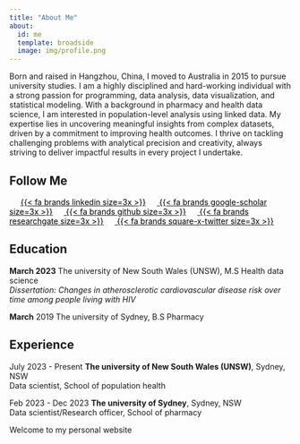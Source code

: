 ```yaml
---
title: "About Me"
about:
  id: me
  template: broadside
  image: img/profile.png
---
```


::: {#me}
Born and raised in Hangzhou, China, I moved to Australia in 2015 to pursue university studies. I am a highly disciplined and hard-working individual with a strong passion for programming, data analysis, data visualization, and statistical modeling. With a background in pharmacy and health data science, I am interested in population-level analysis using linked data. My expertise lies in uncovering meaningful insights from complex datasets, driven by a commitment to improving health outcomes. I thrive on tackling challenging problems with analytical precision and creativity, always striving to deliver impactful results in every project I undertake.

## Follow Me

<a href="https://github.com/WeisiChen1995/Weisi_CV/blob/main/cv-wc.pdf" target="_blank"> 
  <span class="fa fa-file-pdf" style="font-size: 2.8em;color:black; margin-right: 20px"></span> </a> 
<a href="https://www.linkedin.com/in/weisi-chen-000334239/" target="_blank"> [{{< fa brands linkedin size=3x >}}]{style="color:black; margin-right: 20px"} </a> <a href="https://scholar.google.com.au/citations?user=iCapTGoAAAAJ&hl=en/" target="_blank"> [{{< fa brands google-scholar size=3x >}}]{style="color:black; margin-right: 20px"} </a> 
<a href="https://github.com/WeisiChen1995" target="_blank"> [{{< fa brands github size=3x >}}]{style="color:black; margin-right: 20px"} </a> 
<a href="https://www.researchgate.net/profile/Weisi-Chen-3" target="_blank"> [{{< fa brands researchgate size=3x >}}]{style="color:black; margin-right: 20px"} </a>
<a href="https://x.com/ChenSophie16" target="_blank"> [{{< fa brands square-x-twitter size=3x >}}]{style="color:black"} </a> 


## Education

**March 2023** The university of New South Wales (UNSW), M.S Health data science <br> *Dissertation: Changes in atherosclerotic cardiovascular disease risk over time among people living with HIV*

**March** 2019 The university of Sydney, B.S Pharmacy

## Experience

July 2023 - Present **The university of New South Wales (UNSW)**, Sydney, NSW <br> Data scientist, School of population health

Feb 2023 - Dec 2023 **The university of Sydney**, Sydney, NSW <br> Data scientist/Research officer, School of pharmacy
:::

Welcome to my personal website
